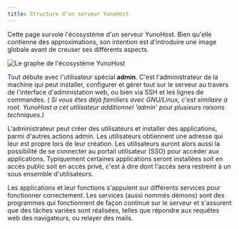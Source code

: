 ```yaml
---
title: Structure d'un serveur YunoHost
---
```


Cette page survole l'écosystème d'un serveur YunoHost. Bien qu'elle contienne des approximations, son intention est d'introduire une image globale avant de creuser ses différents aspects.

![Le graphe de l'écosystème YunoHost](/img/ecosystem.png)

Tout débute avec l'utilisateur spécial **admin**. C'est l'administrateur de la machine qui peut installer, configurer et gérer tout sur le serveur au travers de l'interface d'administation web, ou bien via SSH et les lignes de commandes. *( Si vous êtes déjà familiers avec GNU/Linux, c'est similaire à root. YunoHost a cet utilisateur additionnel 'admin' pour plusieurs raisons techniques.)*

L'administrateur peut créer des utilisateurs et installer des applications, parmi d'autres actions admin. Les utilisateurs obtiennent une adresse qui leur est propre lors de leur création. Les utilisateurs auront alors aussi la possibilité de se connecter au portail utilisateur (SSO) pour accèder aux applications. Typiquement certaines applications seront installées soit en accès public soit en accès privé, c'est à dire dont l'accès sera restreint à un sous ensemble d'utilisateurs.

Les applications et leur fonctions s'appuient sur différents services pour fonctionner correctement. Les services (aussi nommés démons) sont des programmes qui fonctionnent de façon continue sur le serveur et s'assurent que des tâches variées sont réalisées, telles que répondre aux requêtes web des navigateurs, ou relayer des mails.
